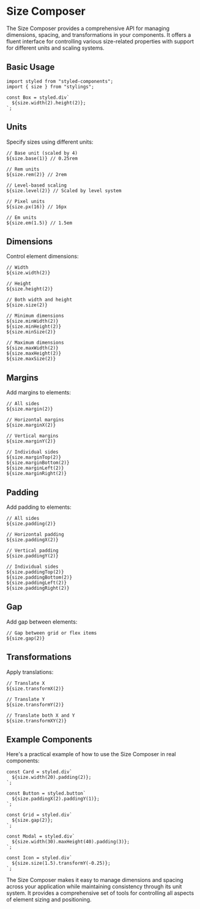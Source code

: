 # Size Composer

The Size Composer provides a comprehensive API for managing dimensions, spacing, and transformations in your components. It offers a fluent interface for controlling various size-related properties with support for different units and scaling systems.

## Basic Usage

```tsx
import styled from "styled-components";
import { size } from "stylings";

const Box = styled.div`
  ${size.width(2).height(2)};
`;
```

## Units

Specify sizes using different units:

```tsx
// Base unit (scaled by 4)
${size.base(1)} // 0.25rem

// Rem units
${size.rem(2)} // 2rem

// Level-based scaling
${size.level(2)} // Scaled by level system

// Pixel units
${size.px(16)} // 16px

// Em units
${size.em(1.5)} // 1.5em
```

## Dimensions

Control element dimensions:

```tsx
// Width
${size.width(2)}

// Height
${size.height(2)}

// Both width and height
${size.size(2)}

// Minimum dimensions
${size.minWidth(2)}
${size.minHeight(2)}
${size.minSize(2)}

// Maximum dimensions
${size.maxWidth(2)}
${size.maxHeight(2)}
${size.maxSize(2)}
```

## Margins

Add margins to elements:

```tsx
// All sides
${size.margin(2)}

// Horizontal margins
${size.marginX(2)}

// Vertical margins
${size.marginY(2)}

// Individual sides
${size.marginTop(2)}
${size.marginBottom(2)}
${size.marginLeft(2)}
${size.marginRight(2)}
```

## Padding

Add padding to elements:

```tsx
// All sides
${size.padding(2)}

// Horizontal padding
${size.paddingX(2)}

// Vertical padding
${size.paddingY(2)}

// Individual sides
${size.paddingTop(2)}
${size.paddingBottom(2)}
${size.paddingLeft(2)}
${size.paddingRight(2)}
```

## Gap

Add gap between elements:

```tsx
// Gap between grid or flex items
${size.gap(2)}
```

## Transformations

Apply translations:

```tsx
// Translate X
${size.transformX(2)}

// Translate Y
${size.transformY(2)}

// Translate both X and Y
${size.transformXY(2)}
```

## Example Components

Here's a practical example of how to use the Size Composer in real components:

```tsx
const Card = styled.div`
  ${size.width(20).padding(2)};
`;

const Button = styled.button`
  ${size.paddingX(2).paddingY(1)};
`;

const Grid = styled.div`
  ${size.gap(2)};
`;

const Modal = styled.div`
  ${size.width(30).maxHeight(40).padding(3)};
`;

const Icon = styled.div`
  ${size.size(1.5).transformY(-0.25)};
`;
```

The Size Composer makes it easy to manage dimensions and spacing across your application while maintaining consistency through its unit system. It provides a comprehensive set of tools for controlling all aspects of element sizing and positioning.

